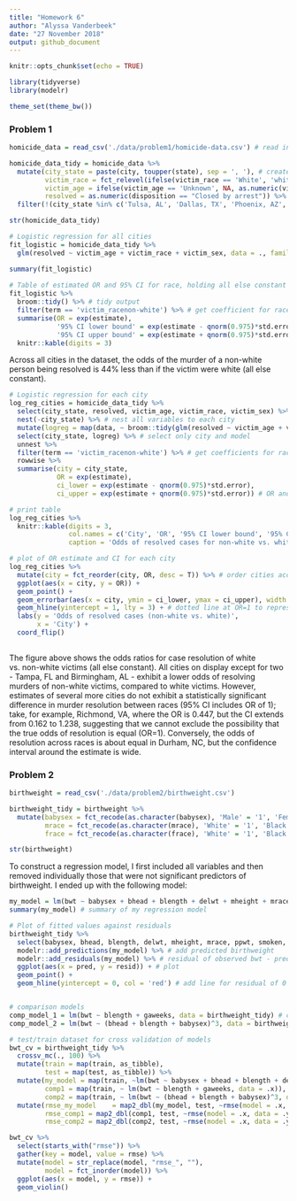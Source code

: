 ```yaml
---
title: "Homework 6"
author: "Alyssa Vanderbeek"
date: "27 November 2018"
output: github_document
---
```


```r
knitr::opts_chunk$set(echo = TRUE)

library(tidyverse)
library(modelr)

theme_set(theme_bw())
```

### Problem 1

```r
homicide_data = read_csv('./data/problem1/homicide-data.csv') # read in data

homicide_data_tidy = homicide_data %>%
  mutate(city_state = paste(city, toupper(state), sep = ', '), # create city_state variable
         victim_race = fct_relevel(ifelse(victim_race == 'White', 'white', 'non-white'), 'white'), # dichotomize race as factor (white vs. non-white)
         victim_age = ifelse(victim_age == 'Unknown', NA, as.numeric(victim_age)), # make age numeric
         resolved = as.numeric(disposition == "Closed by arrest")) %>% # create binary variable for whether murder is resolved
  filter(!(city_state %in% c('Tulsa, AL', 'Dallas, TX', 'Phoenix, AZ', 'Kansas City, MO'))) # filter cities

str(homicide_data_tidy)

# Logistic regression for all cities
fit_logistic = homicide_data_tidy %>%
  glm(resolved ~ victim_age + victim_race + victim_sex, data = ., family = binomial())

summary(fit_logistic)
  
# Table of estimated OR and 95% CI for race, holding all else constant
fit_logistic %>% 
  broom::tidy() %>% # tidy output
  filter(term == 'victim_racenon-white') %>% # get coefficient for race only
  summarise(OR = exp(estimate),
            '95% CI lower bound' = exp(estimate - qnorm(0.975)*std.error),
            '95% CI upper bound' = exp(estimate + qnorm(0.975)*std.error)) %>% # calculate 95% CI for OR
  knitr::kable(digits = 3)
```

Across all cities in the dataset, the odds of the murder of a non-white person being resolved is 44% less than if the victim were white (all else constant). 

```r
# Logistic regression for each city
log_reg_cities = homicide_data_tidy %>%
  select(city_state, resolved, victim_age, victim_race, victim_sex) %>% # select only variables to use in logistic regression
  nest(-city_state) %>% # nest all variables to each city
  mutate(logreg = map(data, ~ broom::tidy(glm(resolved ~ victim_age + victim_race + victim_sex, data = ., family = binomial())))) %>% # map logistic regression with nested data, make output a nested tibble
  select(city_state, logreg) %>% # select only city and model
  unnest %>% 
  filter(term == 'victim_racenon-white') %>% # get coefficients for race only
  rowwise %>%
  summarise(city = city_state,
            OR = exp(estimate),
            ci_lower = exp(estimate - qnorm(0.975)*std.error),
            ci_upper = exp(estimate + qnorm(0.975)*std.error)) # OR and 95% CI for each city

# print table
log_reg_cities %>%
  knitr::kable(digits = 3,
               col.names = c('City', 'OR', '95% CI lower bound', '95% CI upper bound'),
               caption = 'Odds of resolved cases for non-white vs. white victims') # write an actual caption
```


```r
# plot of OR estimate and CI for each city
log_reg_cities %>%
  mutate(city = fct_reorder(city, OR, desc = T)) %>% # order cities according to OR estimate
  ggplot(aes(x = city, y = OR)) + 
  geom_point() +
  geom_errorbar(aes(x = city, ymin = ci_lower, ymax = ci_upper), width = 0.5) + # error bars for CI bounds
  geom_hline(yintercept = 1, lty = 3) + # dotted line at OR=1 to represent no difference in odds of resolution across races
  labs(y = 'Odds of resolved cases (non-white vs. white)',
       x = 'City') +
  coord_flip()
  
```

The figure above shows the odds ratios for case resolution of white vs. non-white victims (all else constant). All cities on display except for two - Tampa, FL and Birmingham, AL - exhibit a lower odds of resolving murders of non-white victims, compared to white victims. However, estimates of several more cities do not exhibit a statistically significant difference in murder resolution between races (95% CI includes OR of 1); take, for example, Richmond, VA, where the OR is 0.447, but the CI extends from 0.162 to 1.238, suggesting that we cannot exclude the possibility that the true odds of resolution is equal (OR=1). Conversely, the odds of resolution across races is about equal in Durham, NC, but the confidence interval around the estimate is wide. 

### Problem 2

```r
birthweight = read_csv('./data/problem2/birthweight.csv')

birthweight_tidy = birthweight %>%
  mutate(babysex = fct_recode(as.character(babysex), 'Male' = '1', 'Female' = '2'),
         mrace = fct_recode(as.character(mrace), 'White' = '1', 'Black' = '2', 'Asian' = '3', 'Puerto Rican' = '4'),
         frace = fct_recode(as.character(frace), 'White' = '1', 'Black' = '2', 'Asian' = '3', 'Puerto Rican' = '4', 'Other' = '8'))

str(birthweight)
```

To construct a regression model, I first included all variables and then removed individually those that were not significant predictors of birthweight. I ended up with the following model:

```r
my_model = lm(bwt ~ babysex + bhead + blength + delwt + mheight + mrace + ppwt + smoken, data = birthweight_tidy) # linear regression model for birthweight
summary(my_model) # summary of my regression model

# Plot of fitted values against residuals
birthweight_tidy %>%
  select(babysex, bhead, blength, delwt, mheight, mrace, ppwt, smoken, bwt) %>%
  modelr::add_predictions(my_model) %>% # add predicted birthweight
  modelr::add_residuals(my_model) %>% # residual of observed bwt - predicted bwt
  ggplot(aes(x = pred, y = resid)) + # plot 
  geom_point() + 
  geom_hline(yintercept = 0, col = 'red') # add line for residual of 0 to better see distribution of residuals


# comparison models
comp_model_1 = lm(bwt ~ blength + gaweeks, data = birthweight_tidy) # comparison model 1
comp_model_2 = lm(bwt ~ (bhead + blength + babysex)^3, data = birthweight_tidy) # comparison model 2 with all interaction terms 
```

```r
# test/train dataset for cross validation of models
bwt_cv = birthweight_tidy %>%
  crossv_mc(., 100) %>%
  mutate(train = map(train, as_tibble),
         test = map(test, as_tibble)) %>%
  mutate(my_model = map(train, ~lm(bwt ~ babysex + bhead + blength + delwt + mheight + mrace + ppwt + smoken, data = .x)),
         comp1 = map(train, ~ lm(bwt ~ blength + gaweeks, data = .x)),
         comp2 = map(train, ~ lm(bwt ~ (bhead + blength + babysex)^3, data = .x))) %>%
  mutate(rmse_my_model    = map2_dbl(my_model, test, ~rmse(model = .x, data = .y)),
         rmse_comp1 = map2_dbl(comp1, test, ~rmse(model = .x, data = .y)),
         rmse_comp2 = map2_dbl(comp2, test, ~rmse(model = .x, data = .y)))

bwt_cv %>% 
  select(starts_with("rmse")) %>% 
  gather(key = model, value = rmse) %>% 
  mutate(model = str_replace(model, "rmse_", ""),
         model = fct_inorder(model)) %>% 
  ggplot(aes(x = model, y = rmse)) + 
  geom_violin()

```

